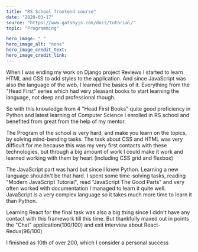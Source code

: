---
title: "RS School frontend course"
date: "2020-03-17"
source: "https://www.gatsbyjs.com/docs/tutorial/"
topic: "Programming"

hero_image: " "
hero_image_alt: "none"
hero_image_credit_text: 
hero_image_credit_link: 
---

When I was ending my work on Django project Reviews
I started to learn HTML and CSS to add styles to the application. 
And since JavaScript was also the language of the web, I learned the basics of it.
Everything from the "Head First" series which had very pleasant
books to start learning the language, not deep and professional 
though.

So with this knowledge from 4 "Head First Books" quite good
proficiency in Python and latest learning of Computer Science
I enrolled in RS school and benefited from great from the help
of my mentor.

The Program of the school is very hard, and make you learn on 
the topics, by solving mind-bending tasks. The task about CSS and 
HTML was very difficult for me because this was my very first contacts 
with these technologies, but through a big amount of work I could make it work and learned working with them by heart 
(including CSS grid and flexbox)

The JavaScript part was hard but since I knew Python. Learning a new language shouldn't be that hard. I spent some time-solving tasks,
reading "Modern JavaScript Tutorial",
read "JavaScript The Good Parts" and very often worked with documentation
I managed to learn it quite well. JavaScript is a very complex language so 
it takes much more time to learn it than Python.

Learning React for the final task was also a big thing since I didn't have
any contact with this framework till this time. But thankfully maxed out 
in points the "Chat" application(100/100) and exit interview about React-Redux(96/100) 

I finished as 10th of over 200, which I consider a personal success






